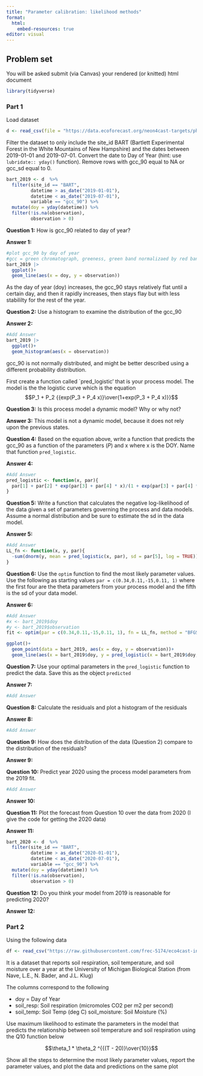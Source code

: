 ```yaml
---
title: "Parameter calibration: likelihood methods"
format: 
  html: 
    embed-resources: true
editor: visual
---
```


## Problem set

You will be asked submit (via Canvas) your rendered (or knitted) html document

```r
library(tidyverse)
```

### Part 1

Load dataset

```r
d <- read_csv(file = "https://data.ecoforecast.org/neon4cast-targets/phenology/phenology-targets.csv.gz", show_col_types = FALSE)
```

Filter the dataset to only include the site_id BART (Bartlett Experimental Forest in the White Mountains of New Hampshire) and the dates between 2019-01-01 and 2019-07-01. Convert the date to Day of Year (hint: use `lubridate:: yday()` function). Remove rows with gcc_90 equal to NA or gcc_sd equal to 0.

```r
bart_2019 <- d  %>%
  filter(site_id == "BART",
         datetime > as_date("2019-01-01"),
         datetime < as_date("2019-07-01"),
         variable == "gcc_90") %>%
  mutate(doy = yday(datetime)) %>% 
  filter(!is.na(observation),
         observation > 0)
```

**Question 1:** How is gcc_90 related to day of year?

**Answer 1:**

```r
#plot gcc_90 by day of year
#gcc = green chromatograph, greeness, green band normalizaed by red band and brightness
bart_2019 |> 
  ggplot()+
  geom_line(aes(x = doy, y = observation))
```

As the day of year (doy) increases, the gcc_90 stays relatively flat until a certain day, and then it rapidly increases, then stays flay but with less stabililty for the rest of the year.
  
**Question 2:** Use a histogram to examine the distribution of the gcc_90

**Answer 2:**

```r
#Add Answer
bart_2019 |> 
  ggplot()+
  geom_histogram(aes(x = observation))
```
gcc_90 is not normally distributed, and might be better described using a different probability distribution.
  
First create a function called \`pred_logistic' that is your process model. The model is the the logistic curve which is the equation $$P_1 + P_2 {{exp(P_3 + P_4 x)}\over{1+exp(P_3 + P_4 x)}}$$

**Question 3:** Is this process model a dynamic model? Why or why not?

**Answer 3:**
This model is not a dynamic model, because it does not rely upon the previous states.
  
**Question 4:** Based on the equation above, write a function that predicts the gcc_90 as a function of the parameters ($P$) and x where x is the DOY. Name that function `pred_logistic`.

**Answer 4:**

```r
#Add Answer
pred_logistic <- function(x, par){
  par[1] + par[2] * exp(par[3] + par[4] * x)/(1 + exp(par[3] + par[4] * x))
}
```

**Question 5:** Write a function that calculates the negative log-likelihood of the data given a set of parameters governing the process and data models. Assume a normal distribution and be sure to estimate the sd in the data model.

**Answer 5:**

```r
#Add Answer
LL_fn <- function(x, y, par){
  -sum(dnorm(y, mean = pred_logistic(x, par), sd = par[5], log = TRUE))
}
```

**Question 6:** Use the `optim` function to find the most likely parameter values. Use the following as starting values `par = c(0.34,0.11,-15,0.11, 1)` where the first four are the theta parameters from your process model and the fifth is the sd of your data model.

**Answer 6:**

```r
#Add Answer
#x <- bart_2019$doy
#y <- bart_2019$observation
fit <- optim(par = c(0.34,0.11,-15,0.11, 1), fn = LL_fn, method = "BFGS", x = bart_2019$doy, y = bart_2019$observation)

```

```r
ggplot()+
  geom_point(data = bart_2019, aes(x = doy, y = observation))+
  geom_line(aes(x = bart_2019$doy, y = pred_logistic(x = bart_2019$doy, par = fit$par)))
```

**Question 7:** Use your optimal parameters in the `pred_logistic` function to predict the data. Save this as the object `predicted`

**Answer 7:**

```r
#Add Answer
```

**Question 8:** Calculate the residuals and plot a histogram of the residuals

**Answer 8:**

```r
#Add Answer
```

**Question 9:** How does the distribution of the data (Question 2) compare to the distribution of the residuals?

**Answer 9:**

**Question 10:** Predict year 2020 using the process model parameters from the 2019 fit.

```r
#Add Answer
```

**Answer 10:**

**Question 11:** Plot the forecast from Question 10 over the data from 2020 (I give the code for getting the 2020 data)

**Answer 11:**

```r
bart_2020 <- d  %>%
  filter(site_id == "BART",
         datetime > as_date("2020-01-01"),
         datetime < as_date("2020-07-01"),
         variable == "gcc_90") %>%
  mutate(doy = yday(datetime)) %>% 
  filter(!is.na(observation),
         observation > 0)
```

**Question 12:** Do you think your model from 2019 is reasonable for predicting 2020?

**Answer 12:**

### Part 2 {#sec-q10}

Using the following data

```r
df <- read_csv("https://raw.githubusercontent.com/frec-5174/eco4cast-in-R-book/main/data/soil_respiration_module_data.csv", show_col_types = FALSE)
```

It is a dataset that reports soil respiration, soil temperature, and soil moisture over a year at the University of Michigan Biological Station (from Nave, L.E., N. Bader, and J.L. Klug)

The columns correspond to the following

-   doy = Day of Year\
-   soil_resp: Soil respiration (micromoles CO2 per m2 per second)\
-   soil_temp: Soil Temp (deg C) soil_moisture: Soil Moisture (%)\

Use maximum likelihood to estimate the parameters in the model that predicts the relationship between soil temperature and soil respiration using the Q10 function below

$$\theta_1 * \theta_2 ^{{(T - 20)}\over{10}}$$

Show all the steps to determine the most likely parameter values, report the parameter values, and plot the data and predictions on the same plot
